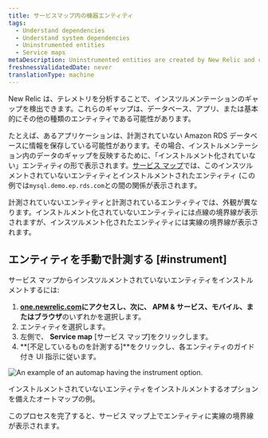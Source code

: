 ```yaml
---
title: サービスマップ内の機器エンティティ
tags:
  - Understand dependencies
  - Understand system dependencies
  - Uninstrumented entities
  - Service maps
metaDescription: Uninstrumented entities are created by New Relic and can be easily instrumented by the customer
freshnessValidatedDate: never
translationType: machine
---
```



New Relic は、テレメトリを分析することで、インスツルメンテーションのギャップを検出できます。これらのギャップは、データベース、アプリ、または基本的にその他の種類のエンティティである可能性があります。

たとえば、あるアプリケーションは、計測されていない Amazon RDS データベースに情報を保存している可能性があります。その場合、インストルメンテーション内のデータのギャップを反映するために、「インストルメント化されていない」エンティティの形で表示されます。[サービス マップ](/docs/new-relic-solutions/new-relic-one/ui-data/service-maps/introduction-service-maps)では、このインスツルメントされていないエンティティとインストルメントされたエンティティ (この例では`mysql.demo.ep.rds.com`との間の関係が表示されます。

計測されていないエンティティと計測されているエンティティでは、外観が異なります。インストルメント化されていないエンティティには点線の境界線が表示されますが、インスツルメント化されたエンティティには実線の境界線が表示されます。

## エンティティを手動で計測する [#instrument]

サービス マップからインスツルメントされていないエンティティをインストルメントするには:

1. **[one.newrelic.com](https://one.newrelic.com/all-capabilities)**にアクセスし、次に、 **APM & サービス**、**モバイル**、または**ブラウザ**のいずれかを選択します。
2. エンティティを選択します。
3. 左側で、 **Service map** \[サービス マップ]をクリックします。
4. **\[不足しているものを計測する]**をクリックし、各エンティティのガイド付き UI 指示に従います。

<img
  title="uninstrumented entity service map.png"
  alt="An example of an automap having the instrument option."
  src={ServiceMapUninstrumentedEntity}
/>

<figcaption>
  インストルメントされていないエンティティをインストルメントするオプションを備えたオートマップの例。
</figcaption>

このプロセスを完了すると、サービス マップ上でエンティティに実線の境界線が表示されます。